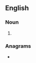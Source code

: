 ==English==

===Noun===
{{head|en|noun form}}

# {{plural of|chymist|lang=en}}

===Anagrams===
* {{anagrams|en|a=chimssty|tychisms}}